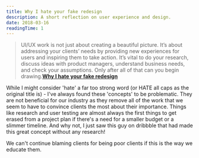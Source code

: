 ```yaml
---
title: Why I hate your fake redesign
description: A short reflection on user experience and design.
date: 2018-03-16
readingTime: 1
---
```


>UI/UX work is not just about creating a beautiful picture. It’s about addressing your clients’ needs by providing new experiences for users and inspiring them to take action. It’s vital to do your research, discuss ideas with product managers, understand business needs, and check your assumptions. Only after all of that can you begin drawing.**[Why I hate your fake redesign](https://medium.com/pixelpoint/why-i-hate-your-fake-redesign-177a626d7f95)**

While I might consider 'hate' a far too strong word (or HATE all caps as the original title is) - I've always found these 'concepts' to be problematic. They are not beneficial for our industry as they remove all of the work that we seem to have to convince clients the most about their importance. Things like research and user testing are almost always the first things to get erased from a project plan if there's a need for a smaller budget or a slimmer timeline. And why not, I just saw this guy on dribbble that had made this great concept without any research!

We can't continue blaming clients for being poor clients if this is the way we educate them.